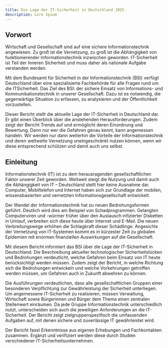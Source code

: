 ```yaml
---
title: Die Lage der IT-Sicherheit in Deutschland 2025
description: Lore Ipsum
---
```


## Vorwort

Wirtschaft und Gesellschaft sind auf eine sichere Informationstechnik angewiesen. Zu groß ist die Vernetzung, zu groß ist die Abhängigkeit von funktionierender
Informationstechnik inzwischen geworden. IT-Sicherheit ist Teil der Inneren Sicherheit und muss daher als nationale Aufgabe verstanden werden.

Mit dem Bundesamt für Sicherheit in der Informationstechnik (BSI) verfügt
Deutschland über eine spezialisierte Fachbehörde für alle Fragen rund um die ITSicherheit. Das Ziel des BSI: der sichere Einsatz von Informations- und Kommunikationstechnik in unserer Gesellschaft. Dazu ist es notwendig, die gegenwärtige
Situation zu erfassen, zu analysieren und der Öffentlichkeit vorzustellen.

Dieser Bericht stellt die aktuelle Lage der IT-Sicherheit in Deutschland dar. Er gibt einen Überblick über die anstehenden Herausforderungen. Zudem zeigt der Bericht
Trends auf und ermöglicht deren Einordnung und Bewertung. Denn nur wer die Gefahren genau kennt, kann angemessen handeln. Wir werden nur dann weiterhin die Vorteile der Informationstechnik und deren weltweite Vernetzung uneingeschränkt nutzen können, wenn wir diese entsprechend schützen und damit auch
uns selbst.

## Einleitung

Informationstechnik (IT) ist zu dem herausragenden gesellschaftlichen Faktor unserer Zeit geworden. Weltweit steigt die Nutzung und damit auch die Abhängigkeit von IT – Deutschland stellt hier keine Ausnahme dar. Computer, Mobiltelefon und Internet haben sich zur Grundlage der mobilen, wissensbasierten und vernetzten Informationsgesellschaft entwickelt.

Der Wandel der Informationstechnik hat zu neuen Bedrohungsformen geführt. Deutlich wird dies am Beispiel von Schadprogrammen. Gelangten Computerviren und -würmer früher über den Austausch infizierter Disketten in Umlauf, verbreiten sich diese heute über Internet und E-Mail. Die neuen Verbreitungswege erhöhen die Schlagkraft dieser Schädlinge. Angesichts der Vernetzung von IT-Systemen kommt es in kürzester Zeit zu globalen Epidemien mit enormen finanziellen Auswirkungen auf die Gesellschaft.

Mit diesem Bericht informiert das BSI über die Lage der IT-Sicherheit in Deutschland. Die Beschreibung aktueller technologischer Sicherheitslücken und Bedrohungen verdeutlicht, welche Gefahren beim Einsatz von IT heute berücksichtigt werden müssen. Zudem zeigt der Bericht, in welche Richtung sich die Bedrohungen entwickeln und welche Vorkehrungen getroffen werden müssen, um Gefahren auch in Zukunft abwehren zu können.

Die Ausführungen verdeutlichen, dass alle gesellschaftlichen Gruppen einer besonderen Verpflichtung zur Gewährleistung der Sicherheit unterliegen. Um angemessene IT-Sicherheit zu realisieren, müssen Verwaltung, Wirtschaft sowie Bürgerinnen und Bürger dem Thema einen zentralen Stellenwert einräumen. Da jede Gruppe Informationstechnik unterschiedlich nutzt, unterscheiden sich auch die jeweiligen Anforderungen an die IT-Sicherheit. Der Bericht zeigt zielgruppenspezifisch die umfassenden Aufgaben auf, mit denen sichere und zuverlässige IT gewährleistet wird.

Der Bericht fasst Erkenntnisse aus eigenen Erhebungen und Fachkontakten zusammen. Ergänzt und verifiziert werden diese durch Studien verschiedener IT-Sicherheitsunternehmen.

